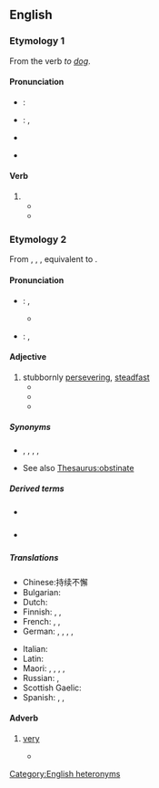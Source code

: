 ==English==

===Etymology 1===
From the verb ''to [[dog]]''.

====Pronunciation====
* {{a|RP}}: {{IPA|en|/dɒɡd/}}
* {{a|US}}: {{enPR|dôgd}}, {{IPA|en|/dɔɡd/}}
* {{audio|en|En-au-dogged.ogg|Audio (AU)}}
* {{a|cot-caught merger}} {{IPA|en|/dɑɡd/}}

====Verb====
{{head|en|verb form}}

# {{en-past of|dog}}
#* {{quote-text|en|year=1903|author={{w|Samuel Butler}}|title=The Way of All Flesh|passage=At night proctors patrolled the street and '''dogged''' your steps if you tried to go into any haunt where the presence of vice was suspected.}}
#* {{quote-journal|en|date=2019 December 4|author=Richard Clinnick|title=New Trains Special|journal=Rail|page=16|text=They will replace the four five-car Class 180 Adelantes [...] that have been '''dogged''' by poor reliability.}}

===Etymology 2===
From {{inh|en|enm|dogged}}, {{m|enm|doggid}}, {{m|enm dick|t=characteristics similar to that of a dog}}, equivalent to {{suffix|en|dog|ed}}.

====Pronunciation====
* {{a|RP}}: {{enPR|dŏg'ĭd}}, {{IPA|en|/ˈdɒɡɪd/}}
** {{audio|en|LL-Q1860 (eng)-Vealhurl-dogged (adj).wav|Audio (UK)}}
* {{a|US}}: {{enPR|dôg'ĭd}}, {{IPA|en|/ˈdɔɡɪd/}}

====Adjective====
{{en-adj}}

# stubbornly [[persevere|persevering]], [[steadfast]]
#* {{quote-text|en|year=1900|author={{w|Jack London}}|title=The Son of the Wolf|passage=Still, the '''dogged''' obstinacy of his race held him to the pace he had set, and would hold him till he dropped in his tracks.}}
#* {{quote-text|en|year=1941|author={{w|Emily Carr}}|title={{w|Klee Wyck}}|chapter=18|url=http://www.gutenberg.net.au/ebooks01/0100131h.html|passage=Rushing out to the point above the reef, we watched the conflict between canoe and sea. When the man reached the gas boat, the screams of the boy stopped. With great risk they loaded the canoe till she began to take water. The boy bailed furiously. The long '''dogged''' pull of the man's oars challenged death inch by inch, wave by wave.}}
#* {{quote-text|en|year=2004|author=[[w:Chris Wallace (journalist)|Chris Wallace]]|title=Character: Profiles in Presidential Courage|passage=It had taken nine years from the evening that Truman first showed up with a pie plate at her mother's door, but his '''dogged''' perseverance eventually won him the hand of his boyhood Sunday school crush.}}

=====Synonyms=====
* {{l|en|committed}}, {{l|en|determined}}, {{l|en|persistent}}, {{l|en|steadfast}}, {{l|en|tenacious}}
* See also [[Thesaurus:obstinate]]

=====Derived terms=====
* {{l|en|doggedly}} {{q|adv}}
* {{l|en|doggedness}} {{q|n}}

=====Translations=====
{{trans-top|stubbornly persevering, steadfast}}
* Chinese:持续不懈
* Bulgarian: {{t+|bg|твърдоглав|sc=Cyrl}}
* Dutch: {{t+|nl|hardnekkig}}
* Finnish: {{t+|fi|sinnikäs}}, {{t+|fi|hellittämätön}}, {{t+|fi|peräänantamaton}}
* French: {{t+|fr|tenace}}, {{t+|fr|opiniâtre}}, {{t+|fr|obstiné}}
* German: {{t+|de|beharrlich}}, {{t+|de|hartnäckig}}, {{t+|de|stur}}, {{t+|de|zäh}}, {{t+|de|verbissen}}
{{trans-mid}}
* Italian: {{t+|it|tenace}}
* Latin: {{t|la|pervicax}}
* Maori: {{t|mi|whakakiriūka}}, {{t|mi|kiriūka}}, {{t|mi|pikoni}}, {{t|mi|manawaroa}}, {{t|mi|pūkeke }}
* Russian: {{t+|ru|настырный|m}}, {{t+|ru|упёртый|m}}
* Scottish Gaelic: {{t|gd|leanailteach}}
* Spanish: {{t+|es|obstinado}}, {{t+|es|tenaz|m|f}}, {{t+|es|perseverante|m|f}}
{{trans-bottom}}

====Adverb====
{{en-adv|-}}

# {{lb|en|dated|slang}} [[very]]
#* {{quote-book|en|year=1918|author=Ethel Penman Hope|title=Dr. Paul|page=127|passage="I'm afraid I've given him a heap of trouble. You see," he explained, looking at Paul critically, "I never thought of eating before I left town, and one gets so '''dogged''' hungry, you know walking. I say it is a long tramp, isn't it?"}}

[[Category:English heteronyms]]
{{catlangname|en|terms with unexpected syllabic -ed}}